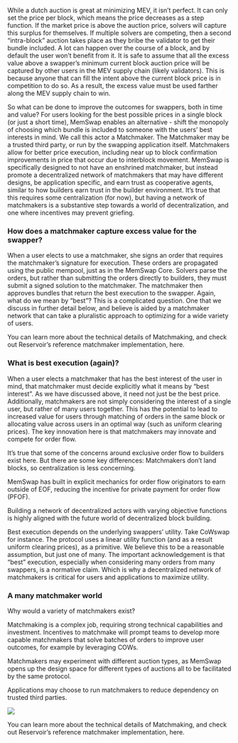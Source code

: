 While a dutch auction is great at minimizing MEV, it isn’t perfect. It can only set the price per block, which means the price decreases as a step function. If the market price is above the auction price, solvers will capture this surplus for themselves. If multiple solvers are competing, then a second “intra-block” auction takes place as they bribe the validator to get their bundle included. A lot can happen over the course of a block, and by default the user won’t benefit from it. It is safe to assume that all the excess value above a swapper’s minimum current block auction price will be captured by other users in the MEV supply chain (likely validators). This is because anyone that can fill the intent above the current block price is in competition to do so. As a result, the excess value must be used farther along the MEV supply chain to win.

So what can be done to improve the outcomes for swappers, both in time and value? For users looking for the best possible prices in a single block (or just a short time), MemSwap enables an alternative - shift the monopoly of choosing which bundle is included to someone with the users’ best interests in mind. We call this actor a Matchmaker. The Matchmaker may be a trusted third party, or run by the swapping application itself. Matchmakers allow for better price execution, including near up to block confirmation improvements in price that occur due to interblock movement.
MemSwap is specifically designed to not have an enshrined matchmaker, but instead promote a decentralized network of matchmakers that may have different designs, be application specific, and earn trust as cooperative agents, similar to how builders earn trust in the builder environment. It’s true that this requires some centralization (for now), but having a network of matchmakers is a substantive step towards a world of decentralization, and one where incentives may prevent griefing.

### How does a matchmaker capture excess value for the swapper?

When a user elects to use a matchmaker, she signs an order that requires the matchmaker’s signature for execution. These orders are propagated using the public mempool, just as in the MemSwap Core. Solvers parse the orders, but rather than submitting the orders directly to builders, they must submit a signed solution to the matchmaker. The matchmaker then approves bundles that return the best execution to the swapper. Again, what do we mean by “best”? This is a complicated question. One that we discuss in further detail below, and believe is aided by a matchmaker network that can take a pluralistic approach to optimizing for a wide variety of users.

You can learn more about the technical details of Matchmaking, and check out Reservoir’s reference matchmaker implementation, here.

### What is best execution (again)?

When a user elects a matchmaker that has the best interest of the user in mind, that matchmaker must decide explicitly what it means by “best interest”. As we have discussed above, it need not just be the best price. Additionally, matchmakers are not simply considering the interest of a single user, but rather of many users together. This has the potential to lead to increased value for users through matching of orders in the same block or allocating value across users in an optimal way (such as uniform clearing prices). The key innovation here is that matchmakers may innovate and compete for order flow.

It’s true that some of the concerns around exclusive order flow to builders exist here. But there are some key differences:
Matchmakers don’t land blocks, so centralization is less concerning.

MemSwap has built in explicit mechanics for order flow originators to earn outside of EOF, reducing the incentive for private payment for order flow (PFOF).

Building a network of decentralized actors with varying objective functions is highly aligned with the future world of decentralized block building.

Best execution depends on the underlying swappers’ utility. Take CoWswap for instance. The protocol uses a linear utility function (and as a result uniform clearing prices), as a primitive. We believe this to be a reasonable assumption, but just one of many. The important acknowledgement is that “best” execution, especially when considering many orders from many swappers, is a normative claim. Which is why a decentralized network of matchmakers is critical for users and applications to maximize utility.

### A many matchmaker world

Why would a variety of matchmakers exist?

Matchmaking is a complex job, requiring strong technical capabilities and investment. Incentives to matchmake will prompt teams to develop more capable matchmakers that solve batches of orders to improve user outcomes, for example by leveraging COWs.

Matchmakers may experiment with different auction types, as MemSwap opens up the design space for different types of auctions all to be facilitated by the same protocol.

Applications may choose to run matchmakers to reduce dependency on trusted third parties.

![](../../public/matchmaker-mev.png)

You can learn more about the technical details of Matchmaking, and check out Reservoir’s reference matchmaker implementation, here.

